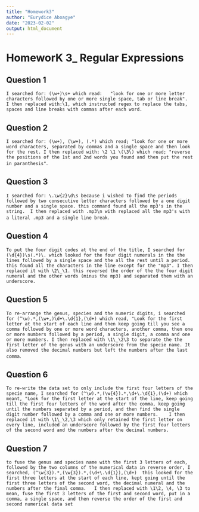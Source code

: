 ```yaml
---
title: "Homework3"
author: "Eurydice Aboagye"
date: "2023-02-02"
output: html_document
---
```



# HomeworK 3_ Regular Expressions     



## Question 1  

```I searched for: (\w+)\s+ which read:   "look for one or more letter characters followed by one or more single space, tab or line break".  
I then replaced with:\1, which instructed regex to replace the tabs, spaces and line breaks with commas after each word.```



## Question 2


```I searched for: (\w+), (\w+), (.*) which read; "look for one or more word characters, separated by commas and a single space and then look for the rest. I then replaced with: \2 \1 \(\3\) which read; "reverse the positions of the 1st and 2nd words you found and then put the rest in paranthesis"```. 


## Question 3  


```I searched for: \.\w{2}\d\s because i wished to find the periods followed by two consecutive letter characters followed by a one digit number and a single space. this command found all the mp3's in the string.  I then replaced with .mp3\n with replaced all the mp3's with a literal .mp3 and a single line break```.



## Question 4


```To put the four digit codes at the end of the title, I searched for (\d{4})\s(.*)\. which looked for the four digit numerals in the the lines followed by a single space and the all the rest until a period. this found all the characters in the line except for the "mp3". I then replaced it with \2\_\1. this reversed the order of the the four digit numeral and the other words (minus the mp3) and separated them with an underscore.```


## Question 5

```To re-arrange the genus, species and the numeric digits, i searched for (^\w).*,(\w+,)\d+\.\d{1},(\d+) which read, "Look for the first letter at the start of each line and then keep going till you see a comma followed by one or more word characters, another comma, then one or more numbers followed by a period, a single digit, a comma and one or more numbers. I then replaced with \1\_\2\3 to separate the the first letter of the genus with an underscore from the specie name. It also removed the decimal numbers but left the numbers after the last comma```.



## Question 6  


```To re-write the data set to only include the first four letters of the specie name, I searched for (^\w).*,(\w{4}).*,\d+\.\d{1},(\d+) which meant, "Look for the first letter at the start of the line, keep going till the first four letters of the word after the comma, keep going until the numbers separated by a period, and then find the single digit number followed by a comma and one or more numbers.   
I then replaced it with \1\_\2,\3 which only retained the first letter on every line, included an underscore followed by the first four letters of the second word and the numbers after the decimal numbers.```



## Question 7


```to fuse the genus and species name with the first 3 letters of each, followed by the two columns of the numerical data in reverse order, I searched, (^\w{3}).*,(\w{3}).*,(\d+\.\d{1}),(\d+)  this looked for the first three letters at the start of each line, kept going until the first three letters of the second word, the decimal numeral and the numbers after the final comma.  
I then replaced with \1\2, \4, \3 to mean, fuse the first 3 letters of the first and second word, put in a comma, a single space, and then reverse the order of the first and second numerical data set```










